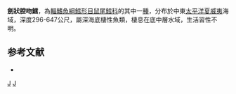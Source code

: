 {{Speciesbox
| taxon = Coelorinchus 
| status = NE
| status_system = iucn3.1
| trend = unknow
| binomial_authority = [[Gilbert|Gilbert]] & [[Cramer|Cramer]], 1897
| synonyms = *''Coelorhynchus gladius '', Gilbert & Cramer, 1897 
*''Caelorinchus gladius '', Gilbert & Cramer, 1897 
}}
'''劍狀腔吻鱈'''，為[[輻鰭魚綱|輻鰭魚綱]][[鱈形目|鱈形目]][[鼠尾鱈科|鼠尾鱈科]]的其中一[[種|種]]，分布於中東[[太平洋|太平洋]][[夏威夷|夏威夷]]海域，深度296-647公尺，屬深海底棲性魚類，棲息在底中層水域，生活習性不明。

==参考文献==
*{{FishBase_species|genus=Coelorinchus|species=gladius|year=2015|month=11}}

{{taxonbar}}
[[Category:_1897年描述的鱼类|J]]
[[Category:腔吻鱈屬|J]]